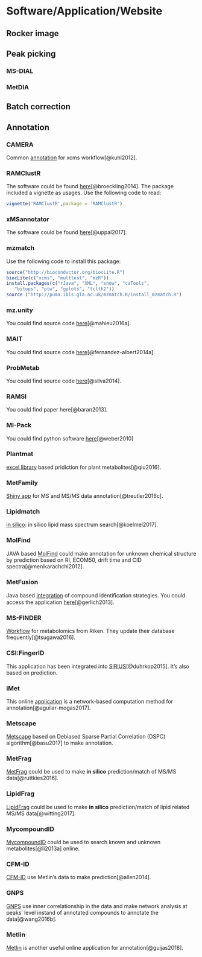 # Software/Application/Website

## Rocker image

## Peak picking

### MS-DIAL

### MetDIA

## Batch correction

## Annotation

### CAMERA

Common [annotation](https://bioconductor.org/packages/release/bioc/html/CAMERA.html) for xcms workflow[@kuhl2012].

### RAMClustR

The software could be found [here](https://github.com/cbroeckl/RAMClustR)[@broeckling2014]. The package included a vignette as usages. Use the following code to read:

```r
vignette('RAMClustR',package = 'RAMClustR')
```

### xMSannotator

The software could be found [here](https://github.com/yufree/xMSannotator)[@uppal2017].

### mzmatch

Use the following code to install this package:

```r
source("http://bioconductor.org/biocLite.R")
biocLite(c("xcms", "multtest", "mzR"))
install.packages(c("rJava", "XML", "snow", "caTools",
   "bitops", "ptw", "gplots", "tcltk2"))
source ("http://puma.ibls.gla.ac.uk/mzmatch.R/install_mzmatch.R")
```

### mz.unity

You could find source code [here](https://github.com/nathaniel-mahieu/mz.unity)[@mahieu2016a].

### MAIT

You could find source code [here](https://github.com/jpgroup/MAIT)[@fernandez-albert2014a].

### ProbMetab

You could find source code [here](https://github.com/rsilvabioinfo/ProbMetab)[@silva2014].

### RAMSI

You could find paper here[@baran2013].

### MI-Pack

You could find python software [here](http://www.biosciences-labs.bham.ac.uk/viant/mipack/)[@weber2010]

### Plantmat

[excel library](https://sourceforge.net/projects/plantmat/) based pridiction for plant metabolites[@qiu2016].

### MetFamily

[Shiny app](https://msbi.ipb-halle.de/MetFamily/) for MS and MS/MS data annotation[@treutler2016c].

### Lipidmatch

[in silico](http://secim.ufl.edu/secim-tools/lipidmatch/): in silico lipid mass spectrum search[@koelmel2017].

### MolFind

JAVA based [MolFind](http://metabolomics.pharm.uconn.edu/?q=Software.html) could make annotation for unknown chemical structure by prediction based on RI, ECOM50, drift time and CID spectra[@menikarachchi2012].

### MetFusion

Java based [integration](https://github.com/mgerlich/MetFusion) of compound identiﬁcation strategies. You could access the application [here](https://msbi.ipb-halle.de/MetFusion/)[@gerlich2013].

### MS-FINDER

[Workflow](http://prime.psc.riken.jp/Metabolomics_Software/MS-FINDER/) for metabolomics from Riken. They update their database frequently[@tsugawa2016].

### CSI:FingerID

This application has been integrated into [SIRIUS](https://bio.informatik.uni-jena.de/software/sirius/)[@duhrkop2015]. It's also based on prediction.

### iMet

This online [application](http://imet.seeslab.net/) is a network-based computation method for annotation[@aguilar-mogas2017].

### Metscape

[Metscape](http://metscape.med.umich.edu/) based on Debiased Sparse Partial Correlation (DSPC) algorithm[@basu2017] to make annotation.

### MetFrag

[MetFrag](http://c-ruttkies.github.io/MetFrag/) could be used to make **in silico** prediction/match of MS/MS data[@ruttkies2016].

### LipidFrag

[LipidFrag](https://msbi.ipb-halle.de/msbi/lipidfrag)  could be used to make **in silico** prediction/match of lipid related MS/MS data[@witting2017].

### MycompoundID

[MycompoundID](http://www.mycompoundid.org/mycompoundid_IsoMS/single.jsp) could be used to search known and unknown metabolites[@li2013a] online.

### CFM-ID

[CFM-ID](https://sourceforge.net/projects/cfm-id/) use Metlin's data to make prediction[@allen2014].

### GNPS

[GNPS](https://gnps.ucsd.edu/ProteoSAFe/static/gnps-splash.jsp) use  inner correlationship in the data and make network analysis at peaks' level instand of annotated compounds to annotate the data[@wang2016b].

### Metlin

[Metlin](https://metlin.scripps.edu/) is another useful online application for annotation[@guijas2018].
